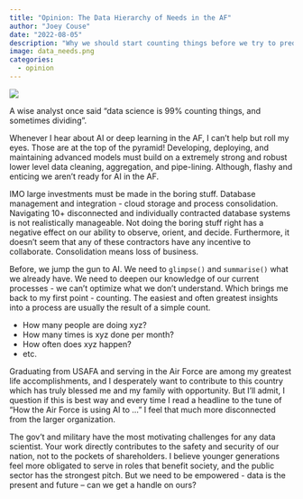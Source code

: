 ```yaml
---
title: "Opinion: The Data Hierarchy of Needs in the AF"
author: "Joey Couse"
date: "2022-08-05"
description: "Why we should start counting things before we try to predict them"
image: data_needs.png
categories: 
  - opinion
---
```


![](data_needs.png)

A wise analyst once said "data science is 99% counting things, and sometimes dividing".

Whenever I hear about AI or deep learning in the AF, I can't help but roll my eyes. Those are at the top of the pyramid! Developing, deploying, and maintaining advanced models must build on a extremely strong and robust lower level data cleaning, aggregation, and pipe-lining. Although, flashy and enticing we aren't ready for AI in the AF.

IMO large investments must be made in the boring stuff. Database management and integration - cloud storage and process consolidation. Navigating 10+ disconnected and individually contracted database systems is not realistically manageable. Not doing the boring stuff right has a negative effect on our ability to observe, orient, and decide. Furthermore, it doesn't seem that any of these contractors have any incentive to collaborate. Consolidation means loss of business.

Before, we jump the gun to AI. We need to `glimpse()` and `summarise()` what we already have. We need to deepen our knowledge of our current processes - we can't optimize what we don't understand. Which brings me back to my first point - counting. The easiest and often greatest insights into a process are usually the result of a simple count.

 - How many people are doing xyz? 
 - How many times is xyz done per month?
 - How often does xyz happen?
 - etc.

Graduating from USAFA and serving in the Air Force are among my greatest life accomplishments, and I desperately want to contribute to this country which has truly blessed me and my family with opportunity. But I'll admit, I question if this is best way and every time I read a headline to the tune of "How the Air Force is using AI to ..." I feel that much more disconnected from the larger organization. 

The gov't and military have the most motivating challenges for any data scientist. Your work directly contributes to the safety and security of our nation, not to the pockets of shareholders. I believe younger generations feel more obligated to serve in roles that benefit society, and the public sector has the strongest pitch. But we need to be empowered - data is the present and future -- can we get a handle on ours? 

